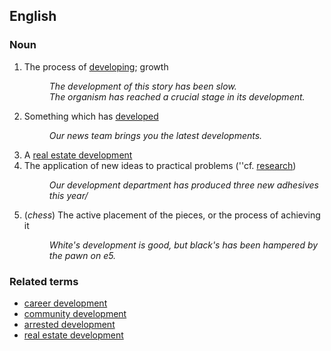 == English ==

=== Noun ===

# The process of [[developing]]; growth
#: ''The development of this story has been slow.''
#: ''The organism has reached a crucial stage in its development.''
# Something which has [[develope]]d
#: ''Our news team brings you the latest developments.''
# A [[real estate development]]
# The application of new ideas to practical problems (''cf. [[research]])
#: ''Our development department has produced three new adhesives this year/''
# (''chess'') The active placement of the pieces, or the process of achieving it
#: ''White's development is good, but black's has been hampered by the pawn on e5.''

=== Related terms ===

*[[career development]]
*[[community development]]
*[[arrested development]]
*[[real estate development]]